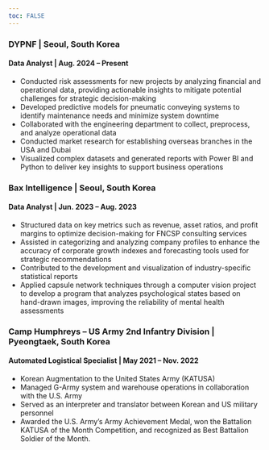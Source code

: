 ```yaml
---
toc: FALSE
---
```


### DYPNF | Seoul, South Korea
#### Data Analyst | Aug. 2024 – Present
- Conducted risk assessments for new projects by analyzing financial and operational data, providing actionable insights to mitigate potential challenges for strategic decision-making
- Developed predictive models for pneumatic conveying systems to identify maintenance needs and minimize
system downtime
- Collaborated with the engineering department to collect, preprocess, and analyze operational data
- Conducted market research for establishing overseas branches in the USA and Dubai
- Visualized complex datasets and generated reports with Power BI and Python to deliver key insights to support business operations

### Bax Intelligence | Seoul, South Korea
#### Data Analyst | Jun. 2023 – Aug. 2023
- Structured data on key metrics such as revenue, asset ratios, and profit margins to optimize decision-making for FNCSP consulting services
- Assisted in categorizing and analyzing company profiles to enhance the accuracy of corporate growth indexes and forecasting tools used for strategic recommendations
- Contributed to the development and visualization of industry-specific statistical reports
- Applied capsule network techniques through a computer vision project to develop a program that analyzes
psychological states based on hand-drawn images, improving the reliability of mental health assessments

### Camp Humphreys – US Army 2nd Infantry Division | Pyeongtaek, South Korea
#### Automated Logistical Specialist | May 2021 – Nov. 2022
- Korean Augmentation to the United States Army (KATUSA)
- Managed G-Army system and warehouse operations in collaboration with the U.S. Army
- Served as an interpreter and translator between Korean and US military personnel
- Awarded the U.S. Army's Army Achievement Medal, won the Battalion KATUSA of the Month Competition,
and recognized as Best Battalion Soldier of the Month.